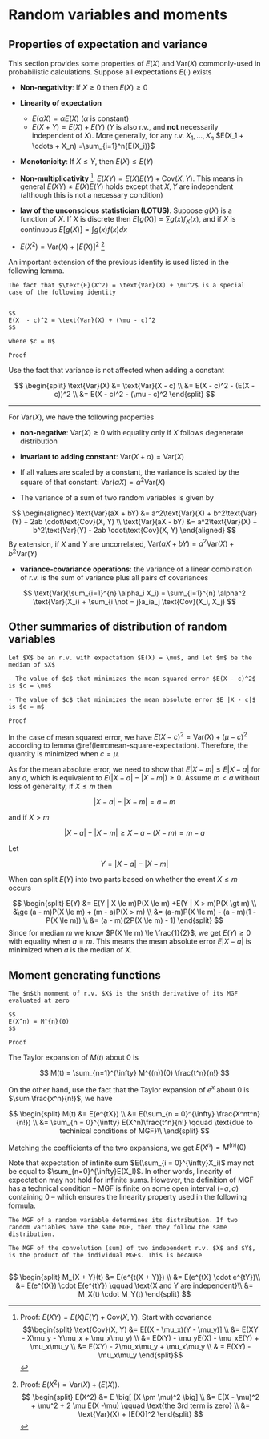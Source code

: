 
# Random variables and moments 

## Properties of expectation and variance 

This section provides some properties of $E(X)$ and $\text{Var}(X)$ commonly-used in probabilistic calculations. Suppose all expectations $E(\cdot)$ exists 


- **Non-negativity**: If $X \ge 0$ then $E(X) \ge 0$  
- **Linearity of expectation**  
    - $E(\alpha X) = \alpha E(X)$ ($\alpha$ is constant)  
    - $E(X + Y) = E(X) + E(Y)$ ($Y$ is also r.v., and **not** necessarily independent of $X$). More generally,  for any r.v. $X_1, ..., X_n$ $E(X_1 + \cdots + X_n) =\sum_{i=1}^n{E(X_i)}$  
    

- **Monotonicity**: If $X \le Y$, then $E(X) \le E(Y)$  

- **Non-multiplicativity** ^[Proof: $E(XY) = E(X)E(Y) + \text{Cov}(X, Y)$. Start with covariance $$\begin{split}
\text{Cov}(X, Y) &= E[(X - \mu_x)(Y - \mu_y)] \\
&= E(XY - X\mu_y - Y\mu_x + \mu_x\mu_y) \\
&= E(XY) - \mu_yE(X) - \mu_xE(Y) + \mu_x\mu_y \\
&= E(XY) - 2\mu_x\mu_y + \mu_x\mu_y \\
& = E(XY) - \mu_x\mu_y
\end{split}$$]: $E(XY) = E(X)E(Y) + \text{Cov}(X, Y)$. This means in general $E(XY) \not= E(X)E(Y)$ holds except that $X, Y$ are independent (although this is not a necessary condition) 

- **law of the unconscious statistician (LOTUS)**. Suppose $g(X)$ is a function of $X$. If $X$ is discrete then $E[g(X)] = \sum g(x)f_X(x)$, and if $X$ is continuous $E[g(X)] = \int g(x)f(x)dx$  

- $E(X^2) = \text{Var}(X) + [E(X)]^2$ ^[Proof: $E(X^2) = \text{Var}(X) + \big( E(X) \big)$. $$
\begin{split}
E(X^2) &= E \big[ (X \pm \mu)^2 \big] \\
&= E(X - \mu)^2 + \mu^2 + 2 \mu E(X -\mu) \qquad \text{the 3rd term is zero} \\
&= \text{Var}(X) + [E(X)]^2
\end{split}
$$]



An important extension of the previous identity is used listed in the following lemma. 

```lemma

The fact that $\text{E}(X^2) = \text{Var}(X) + \mu^2$ is a special case of the following identity


$$
E(X  - c)^2 = \text{Var}(X) + (\mu - c)^2
$$
  
where $c = 0$
```







```block2
Proof
```


Use the fact that variance is not affected when adding a constant 

$$
\begin{split}
\text{Var}(X) &= \text{Var}(X - c) \\
&= E(X - c)^2 - (E(X - c))^2 \\ 
&= E(X - c)^2 - (\mu - c)^2
\end{split}
$$

<hr> 

For $\text{Var}(X)$, we have the following properties 

- **non-negative**: $\text{Var}(X) \ge 0$ with equality only if $X$ follows degenerate distribution  
- **invariant to adding constant**: $\text{Var}(X + \alpha) = \text{Var}(X)$  

- If all values are scaled by a constant, the variance is scaled by the square of that constant:  $\text{Var}(\alpha X) = \alpha^2\text{Var}(X)$  

- The variance of a sum of two random variables is given by 

$$
\begin{aligned}
\text{Var}(aX + bY) &= a^2\text{Var}(X) + b^2\text{Var}(Y) + 2ab \cdot\text{Cov}(X, Y) \\
\text{Var}(aX - bY) &= a^2\text{Var}(X) + b^2\text{Var}(Y) - 2ab \cdot\text{Cov}(X, Y)
\end{aligned}
$$
By extension, if $X$ and $Y$ are uncorrelated, $\text{Var}(aX + bY) = a^2\text{Var}(X) + b^2\text{Var}(Y)$


- **variance-covariance operations**: the variance of a linear combination of r.v. is the sum of variance plus all pairs of covariances 

$$
\text{Var}(\sum_{i=1}^{n} \alpha_i X_i) =
\sum_{i=1}^{n} \alpha^2 \text{Var}(X_i) + \sum_{i \not = j}a_ia_j \text{Cov}(X_i, X_j)
$$


## Other summaries of distribution of random variables 

```theorem
Let $X$ be an r.v. with expectation $E(X) = \mu$, and let $m$ be the median of $X$  

- The value of $c$ that minimizes the mean squared error $E(X - c)^2$ is $c = \mu$  

- The value of $c$ that minimizes the mean absolute error $E |X - c|$ is $c = m$ 
```


```block2
Proof
```


In the case of mean squared error, we have $E(X - c)^2 = \text{Var}(X) + (\mu - c)^2$ according to lemma \@ref(lem:mean-square-expectation). Therefore, the quantity is minimized when $c = \mu$.  

As for the mean absolute error, we need to show that $E|X - m| \le E |X - a|$ for any $a$, which is equivalent to $E(|X - a| - |X - m|) \ge 0$. Assume $m < a$  without loss of generality, if $X \le m$ then 

$$
|X - a| -|X - m| = a-m
$$


and if $X > m$ 

$$
|X - a| - |X - m| \ge X - a - (X- m) = m -a
$$

Let 

$$
Y  = |X - a| - |X - m|
$$

When can split $E(Y)$ into two parts based on whether the event $X \le m$ occurs 

$$
\begin{split}
E(Y) &= E(Y | X \le m)P(X \le m) +E(Y | X > m)P(X \gt m) \\
&\ge (a - m)P(X \le m) + (m - a)P(X > m) \\
&= (a-m)P(X \le m) - (a - m)(1 - P(X \le m)) \\
&= (a - m)(2P(X \le m) - 1)
\end{split}
$$
Since for median $m$ we know $P(X \le m) \le \frac{1}{2}$, we get $E(Y) \ge 0$ with equality when $a = m$. This means the mean absolute error $E|X - a|$ is minimized when $a$ is the median of $X$. 


## Moment generating functions 

```theorem
The $n$th momment of r.v. $X$ is the $n$th derivative of its MGF evaluated at zero

$$
E(X^n) = M^{n}(0)
$$
```

```block2
Proof
```

The Taylor expansion of $M(t)$ about $0$ is

$$
M(t) = \sum_{n=1}^{\infty} M^{(n)}(0) \frac{t^n}{n!}
$$

On the other hand, use the fact that the Taylor expansion of $e^x$ about $0$ is $\sum \frac{x^n}{n!}$, we have

 

$$
\begin{split}
M(t)  &= E(e^{tX}) \\
&= E(\sum_{n = 0}^{\infty} \frac{X^nt^n}{n!}) \\
&= \sum_{n = 0}^{\infty} E(X^n)\frac{t^n}{n!} \qquad \text{due to techinical conditions of MGF}\\ 
\end{split} 
$$

Matching the coefficients of the two expansions, we get $E(X^n) = M^{(n)}(0)$

Note that expectation of infinite sum $E(\sum_{i = 0}^{\infty}X_i)$ may not be equal to $\sum_{n=0}^{\infty}E(X_I)$. In other words, linearity of expectation may not hold for infinite sums. However, the definition of MGF has a technical condition -- MGF is finite on some open interval $(-a, a)$ containing $0$ -- which ensures the linearity property used in the following formula.  


```theorem
The MGF of a random variable determines its distribution. If two random variables have the same MGF, then they follow the same distribution. 
```

```theorem
The MGF of the convolution (sum) of two independent r.v. $X$ and $Y$, is the product of the individual MGFs. This is because 


```

$$
\begin{split}
M_{X + Y}(t) &= E(e^{t(X + Y)}) \\
&= E(e^{tX} \cdot e^{tY})\\
&= E(e^{tX}) \cdot E(e^{tY}) \qquad \text{X and Y are independent}\\
&= M_X(t) \cdot M_Y(t)
\end{split}
$$
